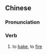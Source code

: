 {{also|烧制}}
==Chinese==
{{zh-forms|s=烧制}}

===Pronunciation===
{{zh-pron
|m=shāozhì
|cat=v
}}

===Verb===
{{zh-verb}}

# to [[bake]], to [[fire]] {{gloss|ceramics, clay and etc}}
